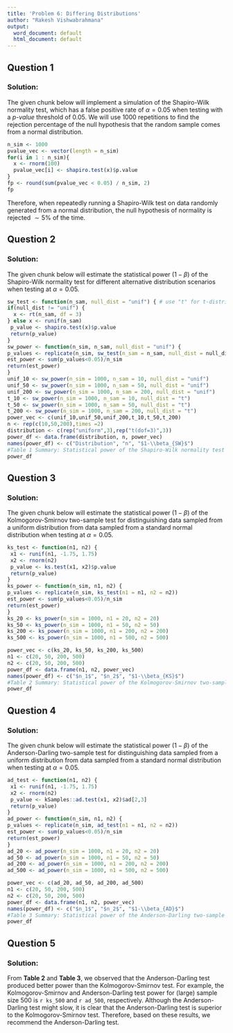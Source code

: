 ---
title: 'Problem 6: Differing Distributions'
author: "Rakesh Vishwabrahmana"
output:
  word_document: default
  html_document: default
---

## Question 1

### Solution:
The given chunk below will implement a simulation of the Shapiro-Wilk normality test, which has a false positive rate of $\alpha = 0.05$ when testing with a *p-value* threshold of 0.05. We will use 1000 repetitions to find the rejection percentage of the null hypothesis that the random sample comes from a normal distribution.
```{r}
n_sim <- 1000
pvalue_vec <- vector(length = n_sim)
for(i in 1 : n_sim){
  x <- rnorm(100)
  pvalue_vec[i] <- shapiro.test(x)$p.value
}   
fp <- round(sum(pvalue_vec < 0.05) / n_sim, 2)
fp
```
Therefore, when repeatedly running a Shapiro-Wilk test on data randomly generated from a normal distribution, the null hypothesis of normality is rejected $\sim 5 \%$ of the time.

## Question 2

### Solution:
The given chunk below will estimate the statistical power $(1-\beta)$ of the Shapiro-Wilk normality test for different alternative distribution scenarios when testing at $\alpha = 0.05$. 
```{r}
sw_test <- function(n_sam, null_dist = "unif") { # use "t" for t-distribution
if(null_dist != "unif") {
  x <- rt(n_sam, df = 3)
} else x <- runif(n_sam)
 p_value <- shapiro.test(x)$p.value
 return(p_value)
} 
sw_power <- function(n_sim, n_sam, null_dist = "unif") {
p_values <- replicate(n_sim, sw_test(n_sam = n_sam, null_dist = null_dist))
est_power <- sum(p_values<0.05)/n_sim
return(est_power)
}
unif_10 <- sw_power(n_sim = 1000, n_sam = 10, null_dist = "unif")
unif_50 <- sw_power(n_sim = 1000, n_sam = 50, null_dist = "unif")
unif_200 <- sw_power(n_sim = 1000, n_sam = 200, null_dist = "unif")
t_10 <- sw_power(n_sim = 1000, n_sam = 10, null_dist = "t")
t_50 <- sw_power(n_sim = 1000, n_sam = 50, null_dist = "t")
t_200 <- sw_power(n_sim = 1000, n_sam = 200, null_dist = "t")
power_vec <- c(unif_10,unif_50,unif_200,t_10,t_50,t_200)
n <- rep(c(10,50,200),times =2)
distribution <- c(rep("uniform",3),rep("t(dof=3)",3))
power_df <- data.frame(distribution, n, power_vec)
names(power_df) <- c("Distribution", "n", "$1-\\beta_{SW}$")
#Table 1 Summary: Statistical power of the Shapiro-Wilk normality test
power_df
```

## Question 3

### Solution:
The given chunk below will estimate the statistical power $(1-\beta)$ of the Kolmogorov-Smirnov two-sample test for distinguishing data sampled from a uniform distribution from data sampled from a standard normal distribution when testing at $\alpha = 0.05$. 
```{r}
ks_test <- function(n1, n2) { 
 x1 <- runif(n1, -1.75, 1.75)
 x2 <- rnorm(n2)
 p_value <- ks.test(x1, x2)$p.value
 return(p_value)
} 
ks_power <- function(n_sim, n1, n2) {
p_values <- replicate(n_sim, ks_test(n1 = n1, n2 = n2))
est_power <- sum(p_values<0.05)/n_sim
return(est_power)
}
ks_20 <- ks_power(n_sim = 1000, n1 = 20, n2 = 20)
ks_50 <- ks_power(n_sim = 1000, n1 = 50, n2 = 50)
ks_200 <- ks_power(n_sim = 1000, n1 = 200, n2 = 200)
ks_500 <- ks_power(n_sim = 1000, n1 = 500, n2 = 500)

power_vec <- c(ks_20, ks_50, ks_200, ks_500)
n1 <- c(20, 50, 200, 500)
n2 <- c(20, 50, 200, 500)
power_df <- data.frame(n1, n2, power_vec)
names(power_df) <- c("$n_1$", "$n_2$", "$1-\\beta_{KS}$")
#Table 2 Summary: Statistical power of the Kolmogorov-Smirnov two-sample test
power_df
```

## Question 4

### Solution:
The given chunk below will estimate the statistical power $(1-\beta)$ of the Anderson-Darling two-sample test for distinguishing data sampled from a uniform distribution from data sampled from a standard normal distribution when testing at $\alpha = 0.05$. 
```{r}
ad_test <- function(n1, n2) { 
 x1 <- runif(n1, -1.75, 1.75)
 x2 <- rnorm(n2)
 p_value <- kSamples::ad.test(x1, x2)$ad[2,3]
 return(p_value)
} 
ad_power <- function(n_sim, n1, n2) {
p_values <- replicate(n_sim, ad_test(n1 = n1, n2 = n2))
est_power <- sum(p_values<0.05)/n_sim
return(est_power)
}
ad_20 <- ad_power(n_sim = 1000, n1 = 20, n2 = 20)
ad_50 <- ad_power(n_sim = 1000, n1 = 50, n2 = 50)
ad_200 <- ad_power(n_sim = 1000, n1 = 200, n2 = 200)
ad_500 <- ad_power(n_sim = 1000, n1 = 500, n2 = 500)

power_vec <- c(ad_20, ad_50, ad_200, ad_500)
n1 <- c(20, 50, 200, 500)
n2 <- c(20, 50, 200, 500)
power_df <- data.frame(n1, n2, power_vec)
names(power_df) <- c("$n_1$", "$n_2$", "$1-\\beta_{AD}$")
#Table 3 Summary: Statistical power of the Anderson-Darling two-sample test
power_df
```

## Question 5

### Solution:
From **Table 2** and **Table 3**, we observed that the Anderson-Darling test produced better power than the Kolmogorov-Smirnov test. For example, the Kolmogorov-Smirnov and Anderson-Darling test power for (large) sample size 500 is  `r ks_500` and `r ad_500`, respectively. Although the Anderson-Darling test might slow, it is clear that the  Anderson-Darling test is superior to the Kolmogorov-Smirnov test. Therefore, based on these results, we recommend the Anderson-Darling test.   